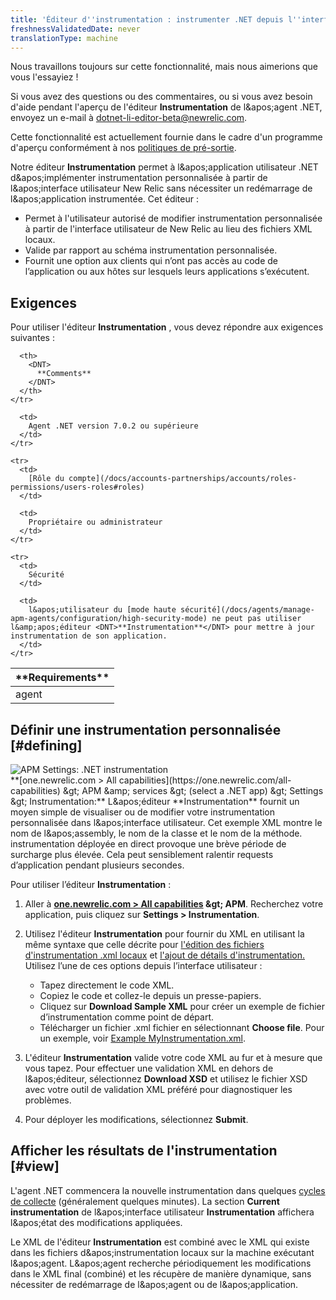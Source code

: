```yaml
---
title: 'Éditeur d''instrumentation : instrumenter .NET depuis l''interface utilisateur'
freshnessValidatedDate: never
translationType: machine
---
```


<Callout title="Aperçu">
  Nous travaillons toujours sur cette fonctionnalité, mais nous aimerions que vous l&apos;essayiez !

  Si vous avez des questions ou des commentaires, ou si vous avez besoin d&apos;aide pendant l&apos;aperçu de l&apos;éditeur <DNT>**Instrumentation**</DNT> de l&amp;apos;agent .NET, envoyez un e-mail à [dotnet-li-editor-beta@newrelic.com](mailto:dotnet-li-editor-beta@newrelic.com).

  Cette fonctionnalité est actuellement fournie dans le cadre d&apos;un programme d&apos;aperçu conformément à nos [politiques de pré-sortie](/docs/licenses/license-information/referenced-policies/new-relic-pre-release-policy).
</Callout>

Notre éditeur <DNT>**Instrumentation**</DNT> permet à l&amp;apos;application utilisateur .NET d&amp;apos;implémenter instrumentation personnalisée à partir de l&amp;apos;interface utilisateur New Relic sans nécessiter un redémarrage de l&amp;apos;application instrumentée. Cet éditeur :

* Permet à l&apos;utilisateur autorisé de modifier instrumentation personnalisée à partir de l&apos;interface utilisateur de New Relic au lieu des fichiers XML locaux.
* Valide par rapport au schéma instrumentation personnalisée.
* Fournit une option aux clients qui n’ont pas accès au code de l’application ou aux hôtes sur lesquels leurs applications s’exécutent.

## Exigences

Pour utiliser l&apos;éditeur <DNT>**Instrumentation**</DNT> , vous devez répondre aux exigences suivantes :

<table>
  <thead>
    <tr>
      <th width={200}>
        <DNT>
          **Requirements**
        </DNT>
      </th>

      <th>
        <DNT>
          **Comments**
        </DNT>
      </th>
    </tr>
  </thead>

  <tbody>
    <tr>
      <td>
        agent
      </td>

      <td>
        Agent .NET version 7.0.2 ou supérieure
      </td>
    </tr>

    <tr>
      <td>
        [Rôle du compte](/docs/accounts-partnerships/accounts/roles-permissions/users-roles#roles)
      </td>

      <td>
        Propriétaire ou administrateur
      </td>
    </tr>

    <tr>
      <td>
        Sécurité
      </td>

      <td>
        l&apos;utilisateur du [mode haute sécurité](/docs/agents/manage-apm-agents/configuration/high-security-mode) ne peut pas utiliser l&amp;apos;éditeur <DNT>**Instrumentation**</DNT> pour mettre à jour instrumentation de son application.
      </td>
    </tr>
  </tbody>
</table>

## Définir une instrumentation personnalisée [#defining]

<img title="APM Settings: .NET instrumentation" alt="APM Settings: .NET instrumentation" src="/images/apm_screenshot-full_dotnet-instrumentation-editor.webp" />

<figcaption>
  <DNT>**[one.newrelic.com &gt; All capabilities](https://one.newrelic.com/all-capabilities) &amp;gt; APM &amp;amp; services &amp;gt; (select a .NET app) &amp;gt; Settings &amp;gt; Instrumentation:**</DNT> L&amp;apos;éditeur <DNT>**Instrumentation**</DNT> fournit un moyen simple de visualiser ou de modifier votre instrumentation personnalisée dans l&amp;apos;interface utilisateur. Cet exemple XML montre le nom de l&amp;apos;assembly, le nom de la classe et le nom de la méthode.
</figcaption>

<Callout variant="important">
  instrumentation déployée en direct provoque une brève période de surcharge plus élevée. Cela peut sensiblement ralentir requests d’application pendant plusieurs secondes.
</Callout>

Pour utiliser l’éditeur <DNT>**Instrumentation**</DNT> :

1. Aller à <DNT>**[one.newrelic.com &gt; All capabilities](https://one.newrelic.com/all-capabilities) &amp;gt; APM**</DNT>. Recherchez votre application, puis cliquez sur <DNT>**Settings &gt; Instrumentation**</DNT>.

2. Utilisez l&apos;éditeur <DNT>**Instrumentation**</DNT> pour fournir du XML en utilisant la même syntaxe que celle décrite pour [l&apos;édition des fichiers d&apos;instrumentation .xml locaux](/docs/agents/net-agent/custom-instrumentation/create-transactions-xml-net) et [l&apos;ajout de détails d&apos;instrumentation.](/docs/agents/net-agent/custom-instrumentation/add-detail-transactions-xml-net) Utilisez l’une de ces options depuis l’interface utilisateur :

   * Tapez directement le code XML.
   * Copiez le code et collez-le depuis un presse-papiers.
   * Cliquez sur <DNT>**Download Sample XML**</DNT> pour créer un exemple de fichier d’instrumentation comme point de départ.
   * Télécharger un fichier .xml fichier en sélectionnant <DNT>**Choose file**</DNT>. Pour un exemple, voir [Example MyInstrumentation.xml](/docs/agents/net-agent/custom-instrumentation/add-detail-transactions-xml-net#sample).

3. L&apos;éditeur <DNT>**Instrumentation**</DNT> valide votre code XML au fur et à mesure que vous tapez. Pour effectuer une validation XML en dehors de l&amp;apos;éditeur, sélectionnez <DNT>**Download XSD**</DNT> et utilisez le fichier XSD avec votre outil de validation XML préféré pour diagnostiquer les problèmes.

4. Pour déployer les modifications, sélectionnez <DNT>**Submit**</DNT>.

## Afficher les résultats de l&apos;instrumentation [#view]

L&apos;agent .NET commencera la nouvelle instrumentation dans quelques [cycles de collecte](/docs/using-new-relic/welcome-new-relic/getting-started/glossary#harvest-cycle) (généralement quelques minutes). La section <DNT>**Current instrumentation**</DNT> de l&amp;apos;interface utilisateur <DNT>**Instrumentation**</DNT> affichera l&amp;apos;état des modifications appliquées.

Le XML de l&apos;éditeur <DNT>**Instrumentation**</DNT> est combiné avec le XML qui existe dans les fichiers d&amp;apos;instrumentation locaux sur la machine exécutant l&amp;apos;agent. L&amp;apos;agent recherche périodiquement les modifications dans le XML final (combiné) et les récupère de manière dynamique, sans nécessiter de redémarrage de l&amp;apos;agent ou de l&amp;apos;application.
